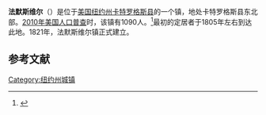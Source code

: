 {{Infobox settlement
|official_name            = 法默斯维尔
|settlement_type          = 镇
|nickname                 = 
|motto                    =

<!-- Images -->
|image_skyline            = 
|imagesize                = 
|image_caption            = 
|image_flag               = 
|image_seal               =

<!-- Maps -->
|pushpin_map              = New York
|pushpin_label            = 法默斯维尔
|pushpin_label_position   = <!-- the position of the pushpin label: left, right, top, bottom, none -->
|pushpin_map_caption      =
|pushpin_mapsize          =
|image_map                = 
|mapsize                  = 
|map_caption              = 
|image_map1               = 
|mapsize1                 = 
|map_caption1             =

<!-- Location -->
|coordinates_region       = US-NY
|subdivision_type         = [[国家|国家]]
|subdivision_name         = [[美国|美国]]
|subdivision_type1        = [[美国行政区划|州]]
|subdivision_name1        = [[纽约州|纽约州]]
|subdivision_type2        = [[纽约州行政区划|县]]
|subdivision_name2        = [[卡特罗格斯县_(纽约州)|卡特罗格斯县]]
|government_footnotes     = 
|government_type          = 
|established_title        = 
|established_date         =

<!-- Area -->
|unit_pref                = Imperial
|area_footnotes           = 
|area_magnitude           = 
|area_total_km2           = 124.2
|area_land_km2            = 123.9
|area_water_km2           = 0.4
|area_total_sq_mi         = 
|area_land_sq_mi          = 
|area_water_sq_mi         = 

<!-- Population -->
|population_as_of         = [[2010年美国人口普查|2010]]
|population_footnotes     = 
|population_total         = 1090
|population_density_km2   = 8.8
|population_density_sq_mi =

<!-- General information -->
|timezone                 = [[美国东部时间|EST]]
|utc_offset               = -5
|timezone_DST             = EDT
|utc_offset_DST           = -4
|elevation_footnotes      = 
|elevation_m              = 556
|elevation_ft             = 1824
|latd = 42 |latm = 24 |lats = 4 |latNS = N
|longd = 78 |longm = 23 |longs = 56 |longEW = W

<!-- Area/postal codes & others -->
|postal_code_type         = [[美国邮政编码|邮政编码]]
|postal_code              = 14060、14737
|area_code                = [[美国电话区号716|716]]
|website                  = {{URL|www.farmersvilleny.org}}
|footnotes                = 
}}
'''法默斯维尔'''（{{lang-en|Farmersville}}）是位于[[美国|美国]][[纽约州|纽约州]][[卡特罗格斯县_(纽约州)|卡特罗格斯县]]的一个镇，地处卡特罗格斯县东北部。[[2010年美国人口普查|2010年美国人口普查]]时，该镇有1090人。<ref name>{{cite web|url=http://factfinder2.census.gov|publisher=[[United_States_Census_Bureau|United States Census Bureau]]|title=American FactFinder|access-date=2022-01-07|archive-date=2013-09-11|archive-url=https://web.archive.org/web/20130911234518/http://factfinder2.census.gov/|dead-url=no}}</ref>最初的定居者于1805年左右到达此地。1821年，法默斯维尔镇正式建立。

== 参考文献 ==
{{reflist}}

{{NY-stub}}
[[Category:纽约州城镇|Category:纽约州城镇]]